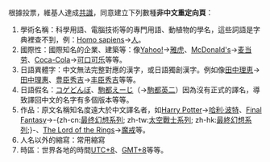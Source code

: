 根據投票，維基人達成[[wikipedia:共識|共識]]，同意建立下列數種'''非中文重定向頁'''：
#學術名稱：科學用語、電腦技術等的專門用語、動植物的學名，這些詞語是字典裡查不到，例：[[Homo sapiens]]→[[人]]。
#國際性：國際知名的企業、建築等：像[[Yahoo!]]→[[雅虎]]、[[McDonald's]]→[[麦当劳]]、[[Coca-Cola]]→[[可口可乐]]等等。
#日語異體字：中文無法完整對應的漢字，或日語獨創漢字。例如像[[田中理恵]]→[[田中理惠]]、[[豊臣秀吉]]→[[丰臣秀吉]]等等。
#日語假名：[[コゲどんぼ]]、[[駒都えーじ]]（→[[駒都英二]]）因為沒有正式的譯名，導致譯回中文的名字有多個版本等等。
#作品：原文名稱知名度遠大於中文譯名者，如[[Harry Potter]]→[[哈利·波特]]、[[Final Fantasy]]→-{zh-cn:[[最终幻想系列]]; zh-tw:[[太空戰士系列]]; zh-hk:[[最終幻想系列]];}-、[[The Lord of the Rings]]→[[魔戒]]等。
#人名以外的縮寫：常用縮寫
#時區：世界各地的時間[[UTC+8]]、[[GMT+8]]等等。